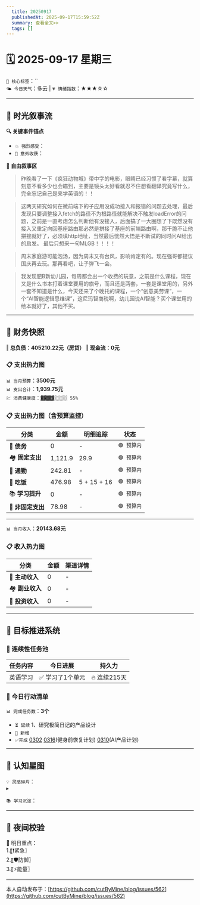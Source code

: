 ```yaml
---
  title: 20250917
  publishedAt: 2025-09-17T15:59:52Z
  summary: 查看全文>>
  tags: []
---
```


# 🗓️ 2025-09-17 星期三  
`🔑 核心标签`：``  
`🌤️ 今日天气`：多云 | `💗 情绪指数`：★★★☆☆   

---


## 🌊 **时光叙事流**
**🔍 关键事件锚点**  
- `💥 强烈感受`：           
- `🎉 意外收获`：           

**📖 自由叙事区**  
> 昨晚看了一下《疯狂动物城》带中字的电影，眼睛已经习惯了看字幕，就算刻意不看多少也会瞄到，主要是镜头太好看就忍不住想看翻译究竟写什么，完全忘记自己是来学英语的！！

> 这两天研究如何在微前端下的子应用没成功接入和报错的问题去处理，最后发现只要调整接入fetch的路径不为根路径就能解决不触发loadError的问题，之前是一直考虑怎么判断他有没接入，后面搞了一大圈想了下既然没有接入又重定向回基座路由那必然是拼接了基座的前端路由啊，那干脆不让他拼接就好了，必须填http地址，当然最后恍然大悟是不断试的同时问AI给出的启发。
> 最后只想来一句MLGB！！！！

> 周末家庭游可能泡汤，因为周末又有台风，影响肯定有的。现在强哥都提议国庆再去玩。那再看吧，让子弹飞一会。

> 我发现肥B新幼儿园，每周都会出一个收费的玩意，之前是什么课程，现在又是什么书本打着课堂要用的旗号，而且还是两套，一套是课堂用的，另外一套不知道是什么，今天还来了个晚托的课程，一个“创意美劳课”，一个“AI智能逻辑思维课”，这尼玛智商税啊，幼儿园说AI智能？买个课堂用的绘本就好了，其他不买。

---

## 💸 **财务快照**
‖ **总负债：405210.22元（房贷）**
‖ **现金流：0元**

### 📋 支出热力图

`📊 当月预算`：**3500元**  
`📊 支出合计`：**1,939.75元**  
`💹 消费健康度`：`▓▓▓▓▓░░░░░ 55%`  
### 📋 支出热力图（含预算监控）
| 分类         | 金额    | 明细追踪                  | 状态           |
|--------------|---------|---------------------------|----------------|
| 🏦 **债务**    | 0   |  -  | `🟢 预算内`   |
| 🏘️ **固定支出** | 1,121.9     |  29.9  | `🟢 预算内`     |
| 🚌 **通勤**     | 242.81   |  -  | `🟢 预算内`     |
| 🍜 **吃饭**     | 476.98  |  5 + 15 + 16  | `🟢 预算内`   |
| 📚 **学习提升** | 0      | -     | `🟢 预算内`     |
| 🎲 **非固定支出** | 78.98   |  -  | `🟢 预算内`  |
---

`📊 当月收入`：**20143.68元**  

### 📋 收入热力图
| 分类         | 金额    | 渠道详情             |
|--------------|---------|-------------------------|
| 🏦 **主动收入**  | 0                | -        |
| 🏘️ **副业收入**  | 0                | -        |
| 🚌 **投资收入**  | 0                | -        |



---

## 🎯 **目标推进系统**

### 🔄 连续性任务池
| 任务内容                | 今日进展          | 持久力     |
|-------------------------|-------------------|------------|
| 英语学习         | ✅ 学习了1个单元 | 🔥 连续215天  |




### 📌 今日行动清单

`📊 完成任务数`：**3个**  
- `⏳ 延续` 1、研究极简日记的产品设计             
- `🚩 新增`   
- `✅完成` [0302](note://WEB9685e40ae7a6464db1196641a1ffd0ee)   [0316](note://WEBc1fcc89ec3e741538b703e8017b38c9f)(健身前恢复计划)  [0310](note://WEBfc89f9187c014fbe9fab88e2d09b4bde)(AI产品计划)


---

## 🌌 **认知星图**
`💡 灵感碎片`：  
▸ 


`📚 学习沉淀`：  
>    

---

## 🌃 夜间校验

🚀 明日重点：  
1.〖❗紧急〗  
2.〖🛡️防御〗  
3.〖⚡能量〗

---
本人自动发布于：[https://github.com/cutByMine/blog/issues/562](https://github.com/cutByMine/blog/issues/562)
